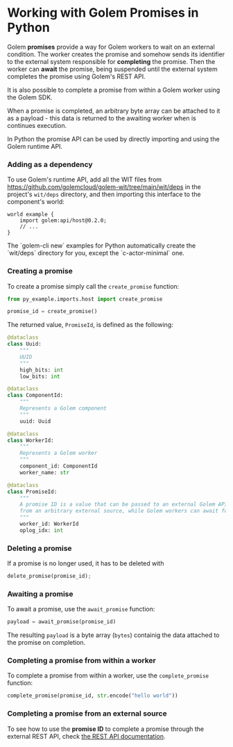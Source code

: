 
# Working with Golem Promises in Python

Golem **promises** provide a way for Golem workers to wait on an external condition. The worker creates the promise and somehow sends its identifier to the external system responsible for **completing** the promise. Then the worker can **await** the promise, being suspended until the external system completes the promise using Golem's REST API.

It is also possible to complete a promise from within a Golem worker using the Golem SDK.

When a promise is completed, an arbitrary byte array can be attached to it as a payload - this data is returned to the awaiting worker when is continues execution.

In Python the promise API can be used by directly importing and using the Golem runtime API.

### Adding as a dependency

To use Golem's runtime API, add all the WIT files from https://github.com/golemcloud/golem-wit/tree/main/wit/deps in the project's `wit/deps` directory, and then importing this interface to the component's world:

```wit
world example {
    import golem:api/host@0.2.0;
    // ...
}
```

<Callout type="info">
  The `golem-cli new` examples for Python automatically create the `wit/deps` directory for you,
  except the `c-actor-minimal` one.
</Callout>

### Creating a promise

To create a promise simply call the `create_promise` function:

```python
from py_example.imports.host import create_promise

promise_id = create_promise()
```

The returned value, `PromiseId`, is defined as the following:

```python
@dataclass
class Uuid:
    """
    UUID
    """
    high_bits: int
    low_bits: int

@dataclass
class ComponentId:
    """
    Represents a Golem component
    """
    uuid: Uuid

@dataclass
class WorkerId:
    """
    Represents a Golem worker
    """
    component_id: ComponentId
    worker_name: str

@dataclass
class PromiseId:
    """
    A promise ID is a value that can be passed to an external Golem API to complete that promise
    from an arbitrary external source, while Golem workers can await for this completion.
    """
    worker_id: WorkerId
    oplog_idx: int
```

### Deleting a promise

If a promise is no longer used, it has to be deleted with

```python
delete_promise(promise_id);
```

### Awaiting a promise

To await a promise, use the `await_promise` function:

```python
payload = await_promise(promise_id)
```

The resulting `payload` is a byte array (`bytes`) containig the data attached to the promise on completion.

### Completing a promise from within a worker

To complete a promise from within a worker, use the `complete_promise` function:

```python
complete_promise(promise_id, str.encode("hello world"))
```

### Completing a promise from an external source

To see how to use the **promise ID** to complete a promise through the external REST API, check [the REST API documentation](../../docs/rest-api.mdx).
